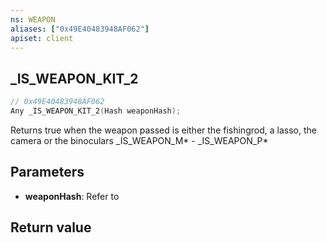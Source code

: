 ```yaml
---
ns: WEAPON
aliases: ["0x49E40483948AF062"]
apiset: client
---
```

## _IS_WEAPON_KIT_2

```c
// 0x49E40483948AF062
Any _IS_WEAPON_KIT_2(Hash weaponHash);
```

Returns true when the weapon passed is either the fishingrod, a lasso, the camera or the binoculars
_IS_WEAPON_M* - _IS_WEAPON_P*

## Parameters
* **weaponHash**: Refer to <EmbeddedEnum name="eWeaponHash" />

## Return value
